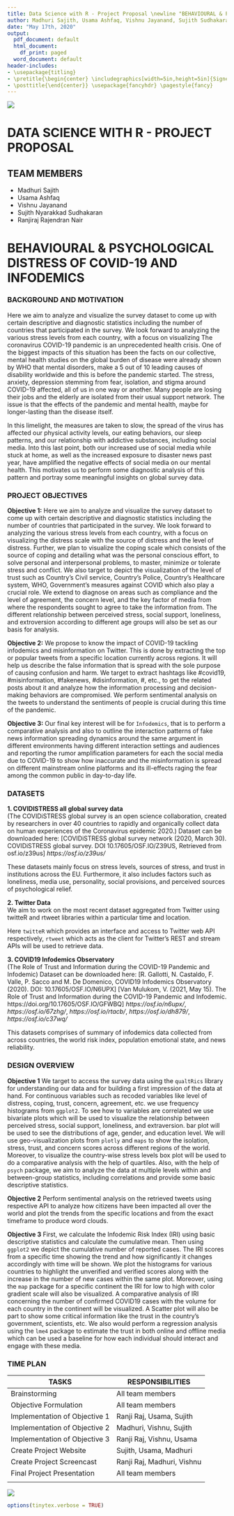 ---
title: Data Science with R - Project Proposal \newline "BEHAVIOURAL & PSYCHOLOGICAL DISTRESS OF COVID-19 AND INFODEMICS"
author: Madhuri Sajith, Usama Ashfaq, Vishnu Jayanand, Sujith Sudhakaran, Ranjiraj Nair
date: "May 17th, 2020"
output:
  pdf_document: default
  html_document:
    df_print: paged
  word_document: default
header-includes:
- \usepackage{titling}
- \pretitle{\begin{center} \includegraphics[width=5in,height=5in]{Signet_INF_3.jpg}\LARGE\\}
- \posttitle{\end{center}} \usepackage{fancyhdr} \pagestyle{fancy} 
---
\newpage
![](C:/Users/User/Downloads/Data-Science-with-R-2020-master/Data-Science-with-R-2020-master/project proposal/Signet_INF_3.jpg)

# **DATA SCIENCE WITH R - PROJECT PROPOSAL**
## TEAM MEMBERS 
* Madhuri Sajith
* Usama Ashfaq
* Vishnu Jayanand
* Sujith Nyarakkad Sudhakaran
* Ranjiraj Rajendran Nair

# **BEHAVIOURAL & PSYCHOLOGICAL DISTRESS OF COVID-19 AND INFODEMICS**


### BACKGROUND AND MOTIVATION 

Here we aim to analyze and visualize the survey dataset to come up with certain descriptive and diagnostic statistics including the number of countries that participated in the survey. We look forward to analyzing the various stress levels from each country, with a focus on visualizing The coronavirus COVID-19 pandemic is an unprecedented health crisis. One of the biggest impacts of this situation has been the facts on our collective, mental health studies on the global burden of disease were already shown by WHO that mental disorders, make a 5 out of 10 leading causes of disability worldwide and this is before the pandemic started. The stress, anxiety, depression stemming from fear, isolation, and stigma around COVID-19 affected, all of us in one way or another. Many people are losing their jobs and the elderly are isolated from their usual support network. The issue is that the effects of the pandemic and mental health, maybe for longer-lasting than the disease itself.    

In this limelight, the measures are taken to slow, the spread of the virus has affected our physical activity levels, our eating behaviors, our sleep patterns, and our relationship with addictive substances, including social media. Into this last point, both our increased use of social media while stuck at home, as well as the increased exposure to disaster news past year, have amplified the negative effects of social media on our mental health. This motivates us to perform some diagnostic analysis of this pattern and portray some meaningful insights on global survey data.


### PROJECT OBJECTIVES 

**Objective 1:** Here we aim to analyze and visualize the survey dataset to come up with certain descriptive and diagnostic statistics including the number of countries that participated in the survey. We look forward to analyzing the various stress levels from each country, with a focus on visualizing the distress scale with the source of distress and the level of distress. Further, we plan to visualize the coping scale which consists of the source of coping and detailing what was the personal conscious effort, to solve personal and interpersonal problems, to master, minimize or tolerate stress and conflict. We also target to depict the visualization of the level of trust such as Country's Civil service, Country's Police, Country's Healthcare system, WHO, Government's measures against COVID which also play a crucial role. We extend to diagnose on areas such as compliance and the level of agreement, the concern level, and the key factor of media from where the respondents sought to agree to take the information from. The different relationship between perceived stress, social support, loneliness, and extroversion according to different age groups will also be set as our basis for analysis.  

**Objective 2:** We propose to know the impact of COVID-19 tackling infodemics and misinformation on Twitter. This is done by extracting the top or popular tweets from a specific location currently across regions. It will help us describe the false information that is spread with the sole purpose of causing confusion and harm. We target to extract hashtags like #covid19, #misinformation, #fakenews, #disinformation, #, etc., to get the related posts about it and analyze how the information processing and decision-making behaviors are compromised. We perform sentimental analysis on the tweets to understand the sentiments of people is crucial during this time of the pandemic. 


**Objective 3:** Our final key interest will be for `Infodemics`, that is to perform a comparative analysis and also to outline the interaction patterns of fake news information spreading dynamics around the same argument in different environments having different interaction settings and audiences and reporting the rumor amplification parameters for each the social media due to COVID-19 to show how inaccurate and the misinformation is spread on different mainstream online platforms and its ill-effects raging the fear among the common public in day-to-day life.


### DATASETS

**1. COVIDISTRESS all global survey data**  
(The COVIDiSTRESS global survey is an open science collaboration,
created by researchers in over 40 countries to rapidly and organically
collect data on human experiences of the Coronavirus epidemic 2020.)
Dataset can be downloaded here:
[COVIDiSTRESS global survey network  (2020, March 30). COVIDiSTRESS global survey. DOI 10.17605/OSF.IO/Z39US, Retrieved from osf.io/z39us]
*https://osf.io/z39us/*

These datasets mainly focus on stress levels, sources of stress, and trust in institutions across the EU. Furthermore, it also includes factors such as loneliness, media use, personality, social provisions, and perceived sources of psychological relief.


**2. Twitter Data**  
We aim to work on the most recent dataset aggregated from Twitter using twitteR and rtweet libraries within a particular time and location.

Here `twitteR` which provides an interface and access to Twitter web API respectively, `rtweet` which acts as the client for Twitter's REST and stream APIs will be used to retrieve data.


**3. COVID19 Infodemics Observatory**   
(The Role of Trust and Information during the COVID-19 Pandemic and Infodemic)
Dataset can be downloaded here: [R. Gallotti, N. Castaldo, F. Valle, P. Sacco and M. De Domenico, COVID19 Infodemics Observatory (2020). DOI: 10.17605/OSF.IO/N6UPX]
[Van Mulukom, V. (2021, May 15). The Role of Trust and Information during the COVID-19 Pandemic and Infodemic. https://doi.org/10.17605/OSF.IO/GFWBQ]
*https://osf.io/n6upx/*, *https://osf.io/67zhg/*, *https://osf.io/rtacb/*, *https://osf.io/dh879/*, *https://osf.io/c37wq/*

This datasets comprises of summary of infodemics data collected from across countries, the world risk index, population emotional state, and news reliability.

\newpage
### DESIGN OVERVIEW
**Objective 1** We target to access the survey data using the `qualtRics` library for understanding our data and for building a first impression of the data at hand. For continuous variables such as recoded variables like level of distress, coping, trust, concern, agreement, etc. we use frequency histograms from `ggplot2`. To see how to variables are correlated we use bivariate plots which will be used to visualize the relationship between perceived stress, social support, loneliness, and extraversion. bar plot will be used to see the distributions of age, gender, and education level. We will use geo-visualization plots from `plotly` and `maps` to show the isolation, stress, trust, and concern scores across different regions of the world. Moreover, to visualize the country-wise stress levels box plot will be used to do a comparative analysis with the help of quartiles. Also, with the help of `psych` package, we aim to analyze the data at multiple levels within and between-group statistics, including correlations and provide some basic descriptive statistics.

**Objective 2** Perform sentimental analysis on the retrieved tweets using respective API to analyze how citizens have been impacted all over the world and plot the trends from the specific locations and from the exact timeframe to produce word clouds.


**Objective 3** First, we calculate the Infodemic Risk Index (IRI) using basic descriptive statistics and calculate the cumulative mean. Then using `ggplot2` we depict the cumulative number of reported cases. The IRI scores from a specific time showing the trend and how significantly it changes accordingly with time will be shown. We plot the histograms for various countries to highlight the unverified and verified scores along with the increase in the number of new cases within the same plot. Moreover, using the `map` package for a specific continent the IRI for low to high with color gradient scale will also be visualized. A comparative analysis of IRI concerning the number of confirmed COVID19 cases with the volume for each country in the continent will be visualized. A Scatter plot will also be part to show some critical information like the trust in the country's government, scientists, etc. We also would perform a regression analysis using the `lme4` package to estimate the trust in both online and offline media which can be used a baseline for how each individual should interact and engage with these media. 


### TIME PLAN

**TASKS**      | **RESPONSIBILITIES**
---------------| -----------------
Brainstorming  | All team members
Objective Formulation        | All team members
Implementation of Objective 1  |Ranji Raj, Usama, Sujith
Implementation of Objective 2 | Madhuri, Vishnu, Sujith
Implementation of Objective 3  | Ranji Raj, Vishnu, Usama 
Create Project Website | Sujith, Usama, Madhuri
Create Project Screencast  | Ranji Raj, Madhuri, Vishnu
Final Project Presentation | All team members
|
![](C:/Users/User/Downloads/Data-Science-with-R-2020-master/Data-Science-with-R-2020-master/project proposal/timeplan.jpg)

```{r, include=FALSE}
options(tinytex.verbose = TRUE)
```